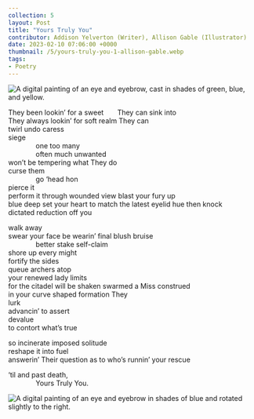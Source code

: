 ---
collection: 5
layout: Post
title: "Yours Truly You"
contributor: Addison Yelverton (Writer), Allison Gable (Illustrator)
date: 2023-02-10 07:06:00 +0000
thumbnail: /5/yours-truly-you-1-allison-gable.webp
tags: 
- Poetry
---
<img src="{{ site.baseurl }}/uploads/5/yours-truly-you-1-allison-gable.png"
    alt="A digital painting of an eye and eyebrow, cast in shades of green, blue, and yellow."
    class="w450" />

They been lookin’ for a sweet&emsp;&emsp;They can sink into<br/>
They always lookin’ for soft realm They can<br/>
twirl undo caress<br/>
siege<br/>
&emsp;&emsp;&emsp;&emsp;one too many<br/>
&emsp;&emsp;&emsp;&emsp;often much unwanted<br/>
won’t be tempering what They do<br/>
curse them<br/>
&emsp;&emsp;&emsp;&emsp;go ‘head hon<br/>
pierce it<br/>
perform it through wounded view blast your fury up<br/>
blue deep set your heart to match the latest eyelid hue then knock<br/>
dictated reduction off you

walk away<br/>
swear your face be wearin’ final blush bruise<br/>
&emsp;&emsp;&emsp;&emsp;better stake self-claim<br/>
shore up every might<br/>
fortify the sides<br/>
queue archers atop<br/>
your renewed lady limits<br/> 
for the citadel will be shaken swarmed a Miss construed<br/>
in your curve shaped formation They<br/>
lurk<br/>
advancin’ to assert<br/>
devalue<br/>
to contort what’s true

so incinerate imposed solitude<br/>
reshape it into fuel<br/>
answerin’ Their question as to who’s runnin’ your rescue

‘til and past death,<br/>
&emsp;&emsp;&emsp;&emsp;Yours Truly You.

<img src="{{ site.baseurl }}/uploads/5/yours-truly-you-2-allison-gable.png"
    alt="A digital painting of an eye and eyebrow in shades of blue and rotated slightly to the right."
    class="w450" />